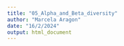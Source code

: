 ```yaml
---
title: "05_Alpha_and_Beta_diversity"
author: "Marcela Aragon"
date: "16/2/2024"
output: html_document
---
```



